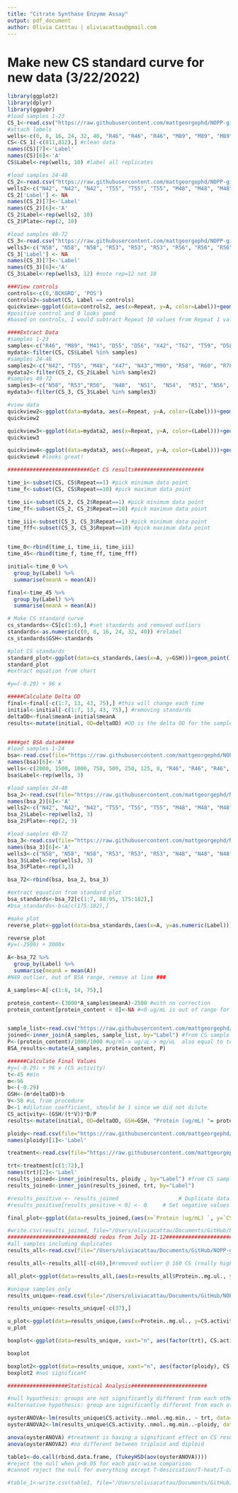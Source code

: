 ```yaml
---
title: "Citrate Synthase Enzyme Assay"
output: pdf_document
author: Olivia Catttau | oliviacattau@gmail.com
---
```

# Make new CS standard curve for new data (3/22/2022)
```r
library(ggplot2)
library(dplyr)
library(ggpubr)
#load samples 1-23
CS_1<-read.csv("https://raw.githubusercontent.com/mattgeorgephd/NOPP-gigas-ploidy-temp/main/202107_EXP2/citrate_synthase/Raw%20Data/3.22.22%20CS%20activity%201-23.csv") #standards, and samples 1-23 only
#attach labels
wells<-c(0, 8, 16, 24, 32, 40, "R46", "R46", "R46", "M89", "M89", "M89", "M41", "M41", "M41", "D55", "D55", "D55", "D56", "D56", "D56", "X42", "X42", "X42", "T62", "T62", "T62", "T59", "T59", "T59", "D58", "D58", "D58", "R50", "R50", "R50", "R42", "R42", "R42", "R48", "R48", "R48", "T56", "T56", "T56", "X44", "X44", "X44", "R47", "R47", "R47", "N45", "N45", "N45", "N44", "N44", "N44", "X43", "X43", "X43", "M47", "M47", "M47", "T58", "T58", "T58", "N46", "N46", "N46", "T61", "T61", "T61", "D59", "D59", "D59", "POS", "POS", "POS", "BCKGRD", "BCKGRD", "BCKGRD")
CS<-CS_1[-c(811,812),] #clean data
names(CS)[7]<-'Label'
names(CS)[6]<-'A'
CS$Label<-rep(wells, 10) #label all replicates

#load samples 24-48
CS_2<-read.csv("https://raw.githubusercontent.com/mattgeorgephd/NOPP-gigas-ploidy-temp/main/202107_EXP2/citrate_synthase/Raw%20Data/CS%20activity%2024-48.csv") #samples 24-48 only 
wells2<-c("N42", "N42", "N42", "T55", "T55", "T55", "M48", "M48", "M48", "X47", "X47", "X47", "N43", "N43", "N43", "M90",	"M90",	"M90", "R58", "R58", "R58", "R60", "R60", "R60", "R78", "R78", "R78", "N49", "N49", "N49", "M42", "M42", "M42", "N59","N59", "N59", "N57", "N57", "N57", "M49", "M49", "M49", "D54", "D54", "D54", "T57", "T57", "T57", "X45", "X45", "X45", "N41", "N41", "N41", "X48", "X48", "X48", "M43", "M43", "M43", "X41", "X41", "X41",  "M46", "M46", "M46", "N47", "N47", "N47", "R62", "R62", "R62", "empty")
CS_2['Label'] <- NA
names(CS_2)[7]<-'Label'
names(CS_2)[6]<-'A'
CS_2$Label<-rep(wells2, 10)
CS_2$Plate<-rep(2, 10)

#load samples 48-72
CS_3<-read.csv("https://raw.githubusercontent.com/mattgeorgephd/NOPP-gigas-ploidy-temp/main/202107_EXP2/citrate_synthase/Raw%20Data/CS%20activity%203.22.22%2049-72.csv") #samples 49 to 72 only 
wells3<-c("N58", "N58", "N58", "R53", "R53", "R53", "R56", "R56", "R56", "N48", "N48", "N48", "N51", "N51", "N51", "N54", "N54", "N54", "R51", "R51", "R51", "N56", "N56", "N56", "R57", "R57", "R57", "N53", "N53", "N53", "N57", "N57", "N57", "X46", "X46", "X46", "N52", "N52", "N52", "R54", "R54", "R54", "R59", "R59", "R59", "N50", "N50", "N50", NA, NA, NA, "R52", "R52", "R52", "N55", "N55", "N55", "M45", "M45", "M45", "empty" )
CS_3['Label'] <- NA
names(CS_3)[7]<-'Label'
names(CS_3)[6]<-'A'
CS_3$Label<-rep(wells3, 12) #note rep=12 not 10

###View controls
controls<-c(0,'BCKGRD', 'POS')
controls2<-subset(CS, Label == controls)
quickview<-ggplot(data=controls2, aes(x=Repeat, y=A, color=Label))+geom_point()+theme_bw()+geom_smooth(method="lm", se=FALSE, formula=y~x)
#positive control and 0 looks good
#based on controls, I would subtract Repeat 10 values from Repeat 1 values 

####Extract Data
#samples 1-23
samples<-c("R46", "M89", "M41", "D55", "D56", "X42", "T62", "T59", "D58", "R50",  "R42",  "R48",  "T56",  "X44",  "R47", "N45", "N44", "X43", "M47",  "T58", "N46", "T61", "D59")
mydata<-filter(CS, CS$Label %in% samples)
#samples 24-48
samples2<-c("N42", "T55", "M48", "X47", "N43","M90", "R58", "R60", "R78", "N49", "M42", "N59", "N57", "M49", "D54", "T57", "X45", "N41", "X48", "M43", "X41", "M46",  "N47", "R62", "empty")
mydata2<-filter(CS_2, CS_2$Label %in% samples2)
#samples 49-72
samples3<-c("N58", "R53","R56",  "N48",  "N51",  "N54",  "R51", "N56",  "R57", "N53", "N57", "X46", "N52", "R54", "R59", "N50", "R52", "N55", "M45", "empty")
mydata3<-filter(CS_3, CS_3$Label %in% samples3)

#view data
quickview2<-ggplot(data=mydata, aes(x=Repeat, y=A, color=(Label)))+geom_point()+theme_bw()+geom_smooth(method="lm", se=FALSE, formula=y~x)+scale_x_continuous(breaks=seq(1, 10, by=1))
quickview2 

quickview3<-ggplot(data=mydata2, aes(x=Repeat, y=A, color=(Label)))+geom_point()+theme_bw()+geom_smooth(method="lm", se=FALSE, formula=y~x)+scale_x_continuous(breaks=seq(1, 10, by=1))
quickview3

quickview4<-ggplot(data=mydata3, aes(x=Repeat, y=A, color=(Label)))+geom_point()+theme_bw()+geom_smooth(method="lm", se=FALSE, formula=y~x)+scale_x_continuous(breaks=seq(1, 10, by=1))
quickview4 #looks great!

##########################Get CS results######################

time_i<-subset(CS, CS$Repeat==1) #pick minimum data point
time_f<-subset(CS, CS$Repeat==10) #pick maximum data point

time_ii<-subset(CS_2, CS_2$Repeat==1) #pick minimum data point
time_ff<-subset(CS_2, CS_2$Repeat==10) #pick maximum data point

time_iii<-subset(CS_3, CS_3$Repeat==1) #pick minimum data point
time_fff<-subset(CS_3, CS_3$Repeat==10) #pick maximum data point


time_0<-rbind(time_i, time_ii, time_iii)
time_45<-rbind(time_f, time_ff, time_fff)

initial<-time_0 %>% 
  group_by(Label) %>%
  summarise(meanA = mean(A))

final<-time_45 %>% 
  group_by(Label) %>%
  summarise(meanA = mean(A))

# Make CS standard curve 
cs_standards<-CS[c(1:6),] #set standards and removed outliers
standards<-as.numeric(c(0, 8, 16, 24, 32, 40)) #relabel
cs_standards$GSH<-standards

#plot CS standards
standard_plot<-ggplot(data=cs_standards,(aes(x=A, y=GSH)))+geom_point()+geom_smooth(method="lm", se=FALSE, formula = y ~ poly(x, 1) )+xlab("A @ 570nm")+ylab("GSH")+theme_bw()+stat_regline_equation(label.x=0.25, label.y=20)
standard_plot
#extract equation from chart

#y=(-0.29) + 96 x

#####Calculate Delta OD
final<-final[-c(1:7, 13, 43, 75),] #this will change each time
initial<-initial[-c(1:7, 13, 43, 75),] #removing standards
deltaOD<-final$meanA-initial$meanA
results<-mutate(initial, OD=deltaOD) #OD is the delta OD for the samples


####get BSA data#####
#load samples 1-24
bsa<-read.csv(file="https://raw.githubusercontent.com/mattgeorgephd/NOPP-gigas-ploidy-temp/main/202107_EXP2/citrate_synthase/Raw%20Data/BSA%201-23%203.22.csv")
names(bsa)[6]<-'A'
wells<-c(2000, 1500, 1000, 750, 500, 250, 125, 0, "R46", "R46", "R46", "M89", "M89", "M89", "M41", "M41", "M41", "D55", "D55", "D55", "D56", "D56", "D56", "X42", "X42", "X42", "T62", "T62", "T62", "T59", "T59", "T59", "D58", "D58", "D58", "R50", "R50", "R50", "R42", "R42", "R42", "R48", "R48", "R48", "T56", "T56", "T56", "X44", "X44", "X44", "R47", "R47", "R47", "N45", "N45", "N45", "N44", "N44", "N44", "X43", "X43", "X43", "M47", "M47", "M47", "T58", "T58", "T58", "N46", "N46", "N46", "T61", "T61", "T61", "D59", "D59", "D59", NA, NA, NA, NA, NA, NA, NA, NA, NA, NA)
bsa$Label<-rep(wells, 3)

#load samples 24-48
bsa_2<-read.csv(file="https://raw.githubusercontent.com/mattgeorgephd/NOPP-gigas-ploidy-temp/main/202107_EXP2/citrate_synthase/Raw%20Data/BSA%203.22.22%2024-48.csv")
names(bsa_2)[6]<-'A'
wells2<-c("N42", "N42", "N42", "T55", "T55", "T55", "M48", "M48", "M48", "X47", "X47", "X47", "X47", "X47", "X47", "N43", "N43", "N43", "M90",	"M90",	"M90", "R58", "R58", "R58", "R60", "R60", "R60", "R78", "R78", "R78", "N49", "N49", "N49", "M42", "M42", "M42", "N59","N59", "N59", "N57", "N57", "N57", "M49", "M49", "M49", "D54", "D54", "D54", "T57", "T57", "T57", "X45", "X45", "X45", "N41", "N41", "N41", "X48", "X48", "X48", "M43", "M43", "M43", "X41", "X41", "X41",  "M46", "M46", "M46", "N47", "N47", "N47", "R62", "R62", "R62", "empty", "empty", "empty")
bsa_2$Label<-rep(wells2, 3)
bsa_2$Plate<-rep(2, 3)

#load samples 48-72
bsa_3<-read.csv(file="https://raw.githubusercontent.com/mattgeorgephd/NOPP-gigas-ploidy-temp/main/202107_EXP2/citrate_synthase/Raw%20Data/BSA%203.22.22%2049-70.csv")
names(bsa_3)[6]<-'A'
wells3<-c("N58", "N58", "N58", "R53", "R53", "R53", "N48", "N48", "N48", "N51", "N51", "N51", "N54", "N54", "N54", "N51", "N51", "N51", "N56", "N56", "N56", "R57", "R57", "R57", "N53", "N53", "N53", "N57", "N57", "N57", "X46", "X46", "X46", "N52", "N52", "N52", "R56", "R56", "R56", "R54", "R54", "R54", "R59", "R59", "R59", "N50", "N50", "N50", "R55", "R55", "R55", "R52", "R52", "R52", "N55", "N55", "N55", "M45", "M45", "M45", "empty", "empty", "empty")
bsa_3$Label<-rep(wells3, 3)
bsa_3$Plate<-rep(3,3)

bsa_72<-rbind(bsa, bsa_2, bsa_3)

#extract equation from standard plot
bsa_standards<-bsa_72[c(1:7, 88:95, 175:182),]
#bsa_standards<-bsa[c(175:182),]

#make plot
reverse_plot<-ggplot(data=bsa_standards,(aes(x=A, y=as.numeric(Label))))+geom_point()+geom_smooth(method="lm", se=FALSE, formula = y ~ x )+theme_bw()+stat_regline_equation(label.x=0.6, label.y=500)+ylab("ug/mL")

reverse_plot
#y=(-2500) + 3000x

A<-bsa_72 %>% 
  group_by(Label) %>%
  summarise(meanA = mean(A))
#N49 outlier, out of BSA range, remove at line ###

A_samples<-A[-c(1:8, 14, 75),]

protein_content<-(3000*A_samples$meanA)-2500 #with no correction
protein_content[protein_content < 0]<-NA #<0 ug/mL is out of range for BSA


sample_list<-read.csv("https://raw.githubusercontent.com/mattgeorgephd/NOPP-gigas-ploidy-temp/main/202107_EXP2/citrate_synthase/Raw%20Data/weights.csv")
joined<-inner_join(A_samples, sample_list, by="Label") #from CS sample list 
P<-(protein_content)/1000/1000 #ug/ml-> ug/uL-> mg/uL  also equal to total protein extracted 
BSA_results<-mutate(A_samples, protein_content, P) 

######Calculate Final Values
#y=(-0.29) + 96 x (CS activity)
t<-45 #min
m<-96
b<-(-0.29)
GSH<-(m*deltaOD)+b 
V<-50 #uL from procedure 
D<-1 #dilution coefficient, should be 1 since we did not dilute
CS_activity<-(GSH/(t*V))*D/P
results<-mutate(initial, OD=deltaOD, GSH=GSH, "Protein (ug/mL) "= protein_content, "Protein (mg/ul)"=P, "CS activity (nmol/(mg*min))"=CS_activity  ) #OD is the delta OD for the samples

ploidy<-read.csv(file="https://raw.githubusercontent.com/mattgeorgephd/NOPP-gigas-ploidy-temp/main/202107_EXP2/citrate_synthase/Raw%20Data/ploidy.csv")
names(ploidy)[1]<-'Label'

treatment<-read.csv(file="https://raw.githubusercontent.com/mattgeorgephd/NOPP-gigas-ploidy-temp/main/202107_EXP2/citrate_synthase/Raw%20Data/treatments.csv")

trt<-treatment[c(1:72),]
names(trt)[2]<-'Label'
results_joined<-inner_join(results, ploidy , by="Label") #from CS sample list 
results_joined<-inner_join(results_joined, trt, by="Label")

#results_positive <- results_joined                   # Duplicate data frame
#results_positive[results_positive < 0] <- 0     # Set negative values to 0

final_plot<-ggplot(data=results_joined,(aes(x=`Protein (ug/mL) `, y=`CS activity (nmol/(mg*min))`, color=trt)))+geom_point()+theme_bw()+geom_smooth(method="lm", se=FALSE, formula = y ~ x ) + ylab("CS Activity (nmol/(mg*min))") +xlab("Protein (ug/mL)")

#write.csv(results_joined, file="/Users/oliviacattau/Documents/GitHub/NOPP-gigas-ploidy-temp/202107_EXP2/citrate_synthase/results/result_72.csv")
#########################Add redos from July 11-12##########################
#all samples including duplicates
results_all<-read.csv(file="/Users/oliviacattau/Documents/GitHub/NOPP-gigas-ploidy-temp/202107_EXP2/citrate_synthase/results/results_all.csv")

results_all<-results_all[-c(40),]#removed outlier @ 160 CS (really high)

all_plot<-ggplot(data=results_all,(aes(x=results_all$Protein..mg.ul., y=results_all$CS.activity..nmol..mg.min.., color=trt)))+geom_point()+theme_bw()+geom_smooth(method="lm", se=FALSE, formula = y ~ x ) + ylab("CS Activity (nmol/(mg*min))") +xlab("Protein (mg/uL)")

#unique samples only
results_unique<-read.csv(file="/Users/oliviacattau/Documents/GitHub/NOPP-gigas-ploidy-temp/202107_EXP2/citrate_synthase/results/results_unique.csv")

results_unique<-results_unique[-c(37),]

u_plot<-ggplot(data=results_unique,(aes(x=Protein..mg.ul., y=CS.activity..nmol..mg.min.., color=trt)))+geom_point()+theme_bw()+geom_smooth(method="lm", se=FALSE, formula = y ~ x ) + ylab("CS Activity (nmol/(mg*min))") +xlab("Protein (mg/uL)")
u_plot

boxplot<-ggplot(data=results_unique, xaxt="n", aes(factor(trt), CS.activity..nmol..mg.min..))+geom_boxplot(aes(x=factor(trt), y=CS.activity..nmol..mg.min.., color=ploidy))+theme_bw()+ylab("CS Activity (nmol/(mg*min)")+xlab("Treatment Group")+ stat_compare_means(comparisons=list(c("T-heat", "T-desiccation"),c("T-desiccation", "T-control"), c("D-desiccation", "T-desiccation")), method = "wilcox.test", aes(label="..p.signif.."))

boxplot

boxplot2<-ggplot(data=results_unique, xaxt="n", aes(factor(ploidy), CS.activity..nmol..mg.min..))+geom_boxplot(aes(x=factor(ploidy), y=CS.activity..nmol..mg.min.., color=ploidy))+theme_bw()+ylab("CS Activity (nmol/(mg*min)")+xlab("Treatment Group")+stat_compare_means(comparisons = list(c("D", "T")), method= "wilcox.test", aes(label="..p.signif.."))
boxplot2 #not significant

###################Statistical Analysis########################

#null hypothesis: groups are not significantly different from each other (i.e, they are the same)
#alternative hypothesis: group are significantly different from each other 

oysterANOVA<-lm(results_unique$CS.activity..nmol..mg.min.. ~ trt, data=results_unique)
oysterANOVA2<-lm(results_unique$CS.activity..nmol..mg.min..~ploidy, data=results_unique)

anova(oysterANOVA) #treatment is having a significant effect on CS results 
anova(oysterANOVA2) #no different between triploid and diploid 

table1<-do.call(rbind.data.frame, (TukeyHSD(aov(oysterANOVA))))
#reject the null when p<0.05 for each pair-wise comparison 
#cannot reject the null for everything except T-desiccation/T-heat/T-control (p=0.003 and 0.0002)

#table_1<-write.csv(table1, file="/Users/oliviacattau/Documents/GitHub/NOPP-gigas-ploidy-temp/202107_EXP2/citrate_synthase/results/TukeyHSD.csv")
```


